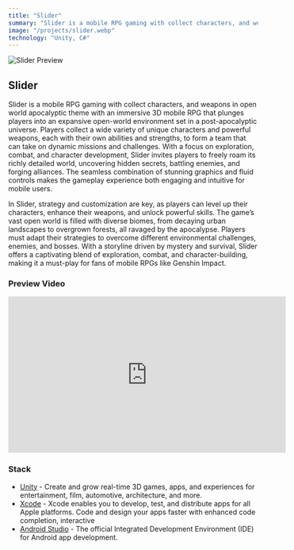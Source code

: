 ```yaml
---
title: "Slider"
summary: "Slider is a mobile RPG gaming with collect characters, and weapons in open world apocalyptic theme with an immersive 3D mobile RPG that plunges players into an expansive open-world environment set in a post-apocalyptic universe. Players collect a wide variety of unique characters and powerful weapons, each with their own abilities and strengths, to form a team that can take on dynamic missions and challenges. With a focus on exploration, combat, and character development, Slider invites players to freely roam its richly detailed world, uncovering hidden secrets, battling enemies, and forging alliances. The seamless combination of stunning graphics and fluid controls makes the gameplay experience both engaging and intuitive for mobile users."
image: "/projects/slider.webp"
technology: "Unity, C#"
---
```


![Slider Preview](/projects/slider.webp)

## Slider

Slider is a mobile RPG gaming with collect characters, and weapons in open world apocalyptic theme with an immersive 3D mobile RPG that plunges players into an expansive open-world environment set in a post-apocalyptic universe. Players collect a wide variety of unique characters and powerful weapons, each with their own abilities and strengths, to form a team that can take on dynamic missions and challenges. With a focus on exploration, combat, and character development, Slider invites players to freely roam its richly detailed world, uncovering hidden secrets, battling enemies, and forging alliances. The seamless combination of stunning graphics and fluid controls makes the gameplay experience both engaging and intuitive for mobile users.

In Slider, strategy and customization are key, as players can level up their characters, enhance their weapons, and unlock powerful skills. The game’s vast open world is filled with diverse biomes, from decaying urban landscapes to overgrown forests, all ravaged by the apocalypse. Players must adapt their strategies to overcome different environmental challenges, enemies, and bosses. With a storyline driven by mystery and survival, Slider offers a captivating blend of exploration, combat, and character-building, making it a must-play for fans of mobile RPGs like Genshin Impact.

### Preview Video

<div
  style={{
    position: "relative",
    paddingBottom: "56.25%",
    height: 0,
    overflow: "hidden",
    maxWidth: "100%",
    background: "#000",
    display: "flex",
    justifyContent: "center",
    alignItems: "center",
    gap: "10px",
  }}
>
  <iframe
    width="560"
    height="315"
    src="https://www.youtube.com/embed/RL86hrQ9jqw"
    frameBorder="0"
    allow="accelerometer; autoplay; clipboard-write; encrypted-media; gyroscope; picture-in-picture"
    allowFullScreen
    style={{
      position: "absolute",
      top: 0,
      left: 0,
      width: "100%",
      height: "100%",
    }}
  ></iframe>
</div>

### Stack

- [Unity](https://vitejs.dev) - Create and grow real-time 3D games, apps, and experiences for entertainment, film, automotive, architecture, and more.
- [Xcode](https://developer.apple.com/xcode/) - Xcode enables you to develop, test, and distribute apps for all Apple platforms. Code and design your apps faster with enhanced code completion, interactive
- [Android Studio](https://developer.android.com/studio?gad_source=1&gclid=Cj0KCQjwrKu2BhDkARIsAD7GBovS674rKrGETZXfg3pJJG02-Wgc4bvCRB4S7McL2cFjKH-NbTasjQAaAg1FEALw_wcB&gclsrc=aw.ds) - The official Integrated Development Environment (IDE) for Android app development.
